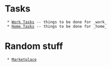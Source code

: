 = Tasks = 
  * [[Tasks|Work Tasks]] -- things to be done for _work_ 
  * [[home_tasks|Home Tasks]] -- things to be done for _home_ 

= Random stuff =
  * [[Marketplace]]


